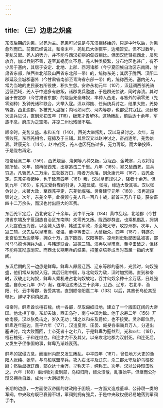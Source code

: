 ```yaml
---
---
---
```

title: （三）边患之炽盛
---



东汉后期的边患，以羌为主。羌患可以说是与东汉相终始的，只是中叶以后，为患愈烈而已。前面已经说过，和帝末年，羌乱已大体弭平，边境暂安。但不过数年，羌乱又起。羌人的势力，并不能与西汉初期的匈奴相比。但因汉廷轻视西北，屡思放弃，加以兵制不善，遂至其祸历久不息。羌人种类极繁，分布地区也甚广，有不少居于塞内，其居于安定、北地、上郡、西河诸郡（今宁夏回族自治区东南隅，甘肃省东部，陕西省北部及山西省东北部一带）的，统称东羌；其居于陇西、汉阳二郡延及金城郡塞外（今甘肃省南部至青海省东部一带）的，统称西羌。塞内羌人，常为当地的吏民豪右所役使，积久生怨。安帝永初元年（107），汉廷调西部羌骑远征西域，羌人于中途多有散叛，诸郡发兵邀遮，于是群羌惊骇，同时奔溃。其时居于安定郡（今甘肃省东部）的烧当羌豪麻奴，率种人西走，与塞外的滇零羌（先零别种）及钟羌诸种联合，大举入寇。汉以邓隲、任尚统兵讨之，结果大败，羌势转盛。西北边郡，多被羌人盘据；内地如河东、河内等郡，也都受其寇扰。汉廷屡次遣兵进讨，直到元初五年（118），叛羌才告解体。这场叛乱，前后达十余年，军旅不息，府库为之空竭，并凉二州也残破不堪。

顺帝时，羌势又盛。永和五年（140），西羌大举叛乱，汉以马贤讨之。次年，马贤败死，东西羌相合，寇掠及于三辅。其后汉又以赵冲讨之，奋战连年，羌势始衰。建康元年（144），赵冲战死，羌人也因死伤过多，无力再叛，而大举投降，于是陇右再定。

桓帝延熹二年（159），西羌烧当、烧何等八种又叛，寇陇西、金城塞，为汉将段颎所破。次年，颎再破西羌，出塞追击二千里。八年（165），颎又破西羌，进兵穷追，凡斩羌人二万余，生获数万口，降者万余落。到永康元年（167），西羌全定。东羌先零诸种，也于延熹四年（161）叛，汉以皇甫规讨之，降者十余万。但到九年（166），东羌又受鲜卑的引诱，入寇武威、张掖，缘边大受其害。汉以张奂讨之，未著大效，至西羌平定，东羌犹崛强。灵帝建宁元年（168），汉再遣段颎讨之。次年，东羌全平。此役颎与羌人凡一百八十战，斩首三万八千级，获杂畜四十二万余头，而汉也付出巨大的军费。

东西羌平定后，西北安定了十余年。到中平元年（184）黄巾乱起，北地郡（今甘肃省东端及宁夏回族自治区东南隅）先零羌又叛。陇西郡群盗，也乘机倡乱，拥胡人北宫伯玉为首，以金城人边章、韩遂主军政，杀金城太守，攻掠州郡。次年，入寇三辅，汉先后以皇甫嵩、张温、董卓等击之，大破叛众。四年（187），韩遂杀北宫伯玉及边章等，拥众十万，连下陇西、汉阳等郡。凉州刺史耿鄙因乱被害，鄙司马马腾也拥兵为乱，与韩遂联合，寇掠三辅。汉再以皇甫嵩、董卓击破之，但终不能将其彻底消灭。而西北长期用兵的结果，把董卓培养成当时首屈一指的大军阀。

东汉后期的另一边患是鲜卑。鲜卑人原居辽西、辽东等郡的塞外，光武时，匈奴强盛，他们常从匈奴入寇。其后归附中国，与北匈奴为敌，汉时加赏赐。直到和帝时，汉破走北匈奴，鲜卑人乘机进占北匈奴故地，吞并匈奴余种十余万落，日趋强盛。自永元九年（97）起，连年寇边者达三十余年，辽西、辽东、右北平、渔阳、代、云中等郡，皆受其害。直到顺帝阳嘉二年（133）以后，其酋长乌伦其至鞬死，鲜卑才稍稍敛迹。

桓帝时，鲜卑酋长檀石槐，统一各部，尽取匈奴旧地，建立了一个版图辽阔的大帝国。他北拒丁零，东却夫馀，西击乌孙，南与中国为敌。他于永寿二年（156）开始南侵，汉以张奂击之，岁久无功；饵之以和亲及爵位，也不接受。灵帝即位后，鲜卑连年寇边。熹平六年（177），汉遣夏育、田晏、臧旻各率骑兵万人，分道出塞进讨，均大败而回，士卒死者十之七八，于是鲜卑为寇益烈。光和四年（181），檀石槐死，子和连继立。和连才力不及其父，以亲攻北地郡为汉射死。和连死后，又发生子侄争国的事，鲜卑乃渐趋衰落。

鲜卑的寇侵方息，而幽州内部又发生叛乱。中平四年（187），曾任地方大吏的渔阳人张纯、张举，与乌桓联盟举兵，攻入右北平及辽东，杀二郡太守及护乌桓校尉；然后盘据辽西，部众达十余万，举称天子，纯称王。次年，汉以公孙瓒击败之。六年（189）幽州牧刘虞到部，乌桓归附，叛众溃散，乱事始平。但继而公孙瓒又拥兵自雄，成为一大割据势力。

长期的边患，一方面使汉帝国的财政陷于困境，一方面又造成董卓、公孙瓒一类的军阀。中央政府既已衰弱不堪，军阀则拥有强兵，于是中央政权便轻易地落到军阀手中。